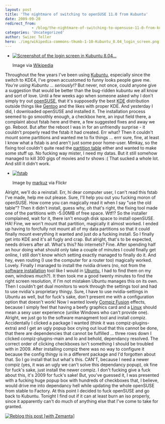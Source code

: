 ```yaml
---
layout: post
title: 'The nightmare of switching to openSUSE 11.0 from Kubuntu'
date: 2009-09-28
redirect_from: 
            - /blog/the-nightmare-of-switching-to-opensuse-11-0-from-kubuntu/swizec/746
categories: 'Uncategorized'
author: Swizec Teller
hero: ./img/wikipedia-commons-thumb-1-10-Kubuntu_8.04_login_screen.png-300px-Kubuntu_8.04_login_screen.png
---
```

- [![Screenshot of the login screen in Kubuntu 8.04...](./img/wikipedia-commons-thumb-1-10-Kubuntu_8.04_login_screen.png-300px-Kubuntu_8.04_login_screen.png "Screenshot of the login screen in Kubuntu 8.04...")](http://commons.wikipedia.org/wiki/Image:Kubuntu_8.04_login_screen.png)

  Image via [Wikipedia](http://commons.wikipedia.org/wiki/Image:Kubuntu_8.04_login_screen.png)

Throughout the few years I've been using [Kubuntu](http://en.wikipedia.org/wiki/Kubuntu "Kubuntu"), especially since the switch to KDE4, I've grown accustomed to funny looks people gave me. _You're using Kubuntu ... seriously!?_ But never, not once, could anyone give a suggestion that would be better than the bug-ridden kubuntu we all know and sort of love. Until a few weeks ago when someone asked why I don't simply try out [openSUSE](http://en.wikipedia.org/wiki/OpenSUSE "OpenSUSE"), that it's supposedly the best [KDE](http://en.wikipedia.org/wiki/KDE "KDE") distribution outside things like [Gentoo](http://en.wikipedia.org/wiki/Gentoo_Linux "Gentoo Linux") and the likes with proper KDE. And yesterday I did, I downloaded openSUSE and installed it. The installation process seemed to go smoothly enough, a checkbox here, an input field there, a complaint about fstab here and there, a few suggested fixes and away we go. Reboot. But after the reboot I was in for an unfriendly surprise - it couldn't properly read the fstab it had created. Err what? Then it couldn't mount some partitions and wanted me to fix things ... errr sure, fine, at least I know what a fstab is and aren't just some poor home-user. Mmkay, so the fixing tool couldn't quite read the [partition table](http://en.wikipedia.org/wiki/Disk_partitioning "Disk partitioning") either and wanted to make some stuff up. No fucking way mister, I need my datas. But it still somehow managed to kill 300 gigs of movies and tv shows :( That sucked a whole lot. And still it didn't work.

- [![fstab](./img/33-38761786_55259fe242_m.jpg "fstab")](http://www.flickr.com/photos/12345574@N00/38761786)

  Image by [markuz](http://www.flickr.com/photos/12345574@N00/38761786) via Flickr

Alright, we'll do a reinstall. Err, hi dear computer user, I can't read this fstab I've made, help me out please. Sure, I'll help you out you fucking moron of openSUSE. How come you can magically read it when I say "use the old table"? Then it didn't install, guess why, oh that's right, the fixing tool made one of the partitions with -5.00MB of free space. Wtf!? So the installer complained, wait for it, there isn't enough disk space to install openSUSE. HA! Fine, we won't mount that partition, magically it almost worked. I ended up having to forcfully not mount all of my data partitions so that it could finally mount everything it wanted and just do a fucking install. So I finally get into KDE and it's all fugly and crap. But alright, that's to be expected, needs drivers after all. What's this? No internets? Fine. After spending half an hour doing what should only take a couple of minutes I could finally get online, I still don't know which setting exactly managed to finally do it. And hey, even routing (I use the computer for a router too) magically worked. Lovely. Finally I managed to install the nvidia drivers (no, not from the [software installation](http://en.wikipedia.org/wiki/Installation_%28computer_programs%29 "Installation (computer programs)") tool like I would in [Ubuntu](http://en.wikipedia.org/wiki/Ubuntu "Ubuntu"), I had to find them on my own, windows much?). It then took me a good twenty minutes to find the right screen resolution, if I'm not mistaken Ubuntu manages this on its own. Then I couldn't get dual monitors to work through the settings tool and had to use nvidia's proprietary thingy. Sure, I have to use nvidia-settings in Ubuntu as well, but for fuck's sake, don't present me with a configuration option that doesn't work! Now I wanted lovely [Compiz Fusion](http://en.wikipedia.org/wiki/Compiz_Fusion "Compiz Fusion") effects, because I simply feel that having a beefy graphics card and a [Linux](http://en.wikipedia.org/wiki/Linux "Linux") should mean a sexy user experience (unlike Windows who can't provide one). Alright, we just go to the software managment tool and install compiz. Accidentally I clicked a package I wanted (think it was compiz-plugins-extra) and I get an ugly popup box crying out loud that this cannot be done, that there are dependencies that cannot be fulfilled ... three rows down I clicked compiz-plugins-main and lo and behold, dependancy resolved. The correct order of clicking checkboxes isn't something I should be troubled with in 2009. After installing compiz there was no way to configure it because the config thingy is in a different package and I'd forgotten about that. So I go install that but what's this. CAN'T, because I need a newer compiz (yes, it was an ugly we can't solve this dependancy popup), ok fine for fuck's sake, just install the newer compiz. I don't fucking give a fuck about this, it's 2009 for fuck's sake! But, you've guessed it, I was presented with a fucking huge popup box with hundreds of checkboxes that, I believe, would drive me into dependancy hell while updating the whole openSUSE from stable to Factory. At this point I decided to fuck openSUSE and go back to Kubuntu. Tonight I find out if it can at least burn an iso properly, since it apparently can't do much of anything else that I've come to take for granted.

[![Reblog this post \[with Zemanta\]](http://img.zemanta.com/reblog_e.png?x-id=c53c0870-b604-4ac7-b470-24e8abd5161a)](http://reblog.zemanta.com/zemified/c53c0870-b604-4ac7-b470-24e8abd5161a/ "Reblog this post \[with Zemanta]")